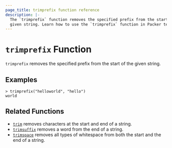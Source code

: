 ```yaml
---
page_title: trimprefix function reference
description: |-
  The `trimprefix` function removes the specified prefix from the start of a
  given string. Learn how to use the `trimprefix` function in Packer templates.
---
```


# `trimprefix` Function

`trimprefix` removes the specified prefix from the start of the given string.

## Examples

```shell-session
> trimprefix("helloworld", "hello")
world
```

## Related Functions

- [`trim`](/packer/docs/templates/hcl_templates/functions/string/trim) removes characters at the start and end of a string.
- [`trimsuffix`](/packer/docs/templates/hcl_templates/functions/string/trimsuffix) removes a word from the end of a string.
- [`trimspace`](/packer/docs/templates/hcl_templates/functions/string/trimspace) removes all types of whitespace from
  both the start and the end of a string.

